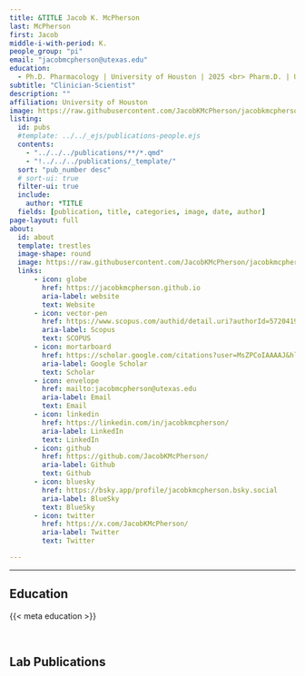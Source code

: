 ```yaml
---
title: &TITLE Jacob K. McPherson
last: McPherson
first: Jacob
middle-i-with-period: K.
people_group: "pi"
email: "jacobmcpherson@utexas.edu"
education:
  - Ph.D. Pharmacology | University of Houston | 2025 <br> Pharm.D. | University of Houston | 2021 <br> B.S. Biological Sciences | University of Texas at Austin | 2015 <br>
subtitle: "Clinician-Scientist"
description: ""
affiliation: University of Houston
image: https://raw.githubusercontent.com/JacobKMcPherson/jacobkmcpherson.github.io/refs/heads/main/profile.svg
listing:
  id: pubs
  #template: ../../_ejs/publications-people.ejs 
  contents: 
    - "../../../publications/**/*.qmd"
    - "!../../../publications/_template/"
  sort: "pub_number desc"
  # sort-ui: true
  filter-ui: true
  include:
    author: *TITLE
  fields: [publication, title, categories, image, date, author]
page-layout: full
about: 
  id: about
  template: trestles
  image-shape: round
  image: https://raw.githubusercontent.com/JacobKMcPherson/jacobkmcpherson.github.io/refs/heads/main/profile.svg
  links:
      - icon: globe
        href: https://jacobkmcpherson.github.io
        aria-label: website
        text: Website
      - icon: vector-pen
        href: https://www.scopus.com/authid/detail.uri?authorId=57204192355
        aria-label: Scopus
        text: SCOPUS
      - icon: mortarboard
        href: https://scholar.google.com/citations?user=MsZPCoIAAAAJ&hl=en
        aria-label: Google Scholar
        text: Scholar
      - icon: envelope
        href: mailto:jacobmcpherson@utexas.edu
        aria-label: Email
        text: Email
      - icon: linkedin
        href: https://linkedin.com/in/jacobkmcpherson/
        aria-label: LinkedIn
        text: LinkedIn
      - icon: github
        href: https://github.com/JacobKMcPherson/
        aria-label: Github
        text: Github
      - icon: bluesky
        href: https://bsky.app/profile/jacobkmcpherson.bsky.social
        aria-label: BlueSky
        text: BlueSky
      - icon: twitter
        href: https://x.com/JacobKMcPherson/
        aria-label: Twitter
        text: Twitter

---
```


<hr>


:::{#about}
## Education
{{< meta education >}}

<br>


:::
## Lab Publications

:::{#pubs}
:::
